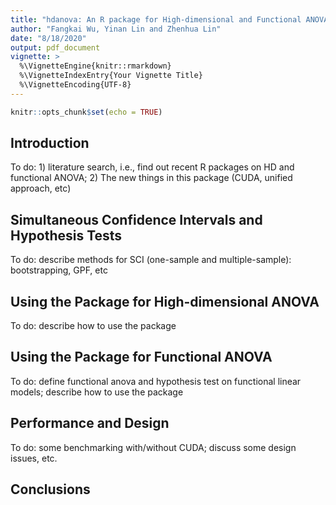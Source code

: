 ---
title: "hdanova: An R package for High-dimensional and Functional ANOVA"
author: "Fangkai Wu, Yinan Lin and Zhenhua Lin"
date: "8/18/2020"
output: pdf_document
vignette: >
  %\VignetteEngine{knitr::rmarkdown}
  %\VignetteIndexEntry{Your Vignette Title}
  %\VignetteEncoding{UTF-8}
---

```{r setup, include=FALSE}
knitr::opts_chunk$set(echo = TRUE)
```

## Introduction

To do: 1) literature search, i.e., find out recent R packages on HD and functional ANOVA; 2) The new things in this package (CUDA, unified approach, etc)

## Simultaneous Confidence Intervals and Hypothesis Tests

To do: describe methods for SCI (one-sample and multiple-sample): bootstrapping, GPF, etc

## Using the Package for High-dimensional ANOVA

To do: describe how to use the package

## Using the Package for Functional ANOVA

To do: define functional anova and hypothesis test on functional linear models; describe how to use the package

## Performance and Design

To do: some benchmarking with/without CUDA; discuss some design issues, etc.

## Conclusions
